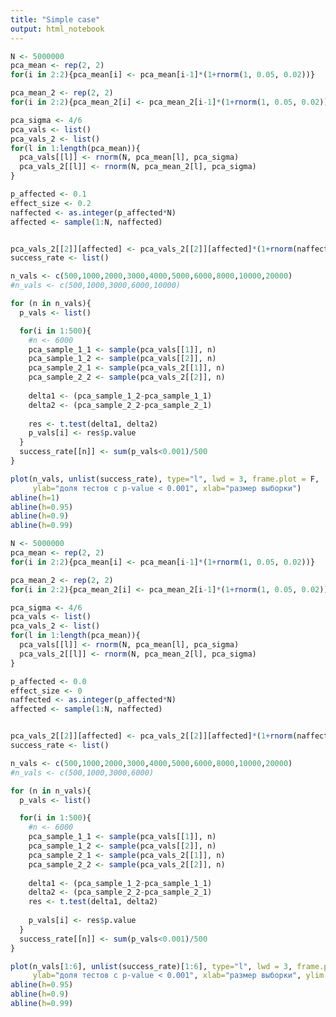 ---
title: "Simple case"
output: html_notebook
---

```{r}
N <- 5000000
pca_mean <- rep(2, 2)
for(i in 2:2){pca_mean[i] <- pca_mean[i-1]*(1+rnorm(1, 0.05, 0.02))}

pca_mean_2 <- rep(2, 2)
for(i in 2:2){pca_mean_2[i] <- pca_mean_2[i-1]*(1+rnorm(1, 0.05, 0.02))}

pca_sigma <- 4/6
pca_vals <- list()
pca_vals_2 <- list()
for(l in 1:length(pca_mean)){
  pca_vals[[l]] <- rnorm(N, pca_mean[l], pca_sigma)
  pca_vals_2[[l]] <- rnorm(N, pca_mean_2[l], pca_sigma)
}

p_affected <- 0.1
effect_size <- 0.2
naffected <- as.integer(p_affected*N)
affected <- sample(1:N, naffected)


pca_vals_2[[2]][affected] <- pca_vals_2[[2]][affected]*(1+rnorm(naffected, effect_size, effect_size/2))
success_rate <- list()

n_vals <- c(500,1000,2000,3000,4000,5000,6000,8000,10000,20000)
#n_vals <- c(500,1000,3000,6000,10000)

for (n in n_vals){
  p_vals <- list()

  for(i in 1:500){
    #n <- 6000
    pca_sample_1_1 <- sample(pca_vals[[1]], n)
    pca_sample_1_2 <- sample(pca_vals[[2]], n)
    pca_sample_2_1 <- sample(pca_vals_2[[1]], n)
    pca_sample_2_2 <- sample(pca_vals_2[[2]], n)
    
    delta1 <- (pca_sample_1_2-pca_sample_1_1)
    delta2 <- (pca_sample_2_2-pca_sample_2_1)
    
    res <- t.test(delta1, delta2)
    p_vals[i] <- res$p.value  
  }
  success_rate[[n]] <- sum(p_vals<0.001)/500
}

plot(n_vals, unlist(success_rate), type="l", lwd = 3, frame.plot = F,
     ylab="доля тестов с p-value < 0.001", xlab="размер выборки")
abline(h=1)
abline(h=0.95)
abline(h=0.9)
abline(h=0.99)
```

```{r}
N <- 5000000
pca_mean <- rep(2, 2)
for(i in 2:2){pca_mean[i] <- pca_mean[i-1]*(1+rnorm(1, 0.05, 0.02))}

pca_mean_2 <- rep(2, 2)
for(i in 2:2){pca_mean_2[i] <- pca_mean_2[i-1]*(1+rnorm(1, 0.05, 0.02))}

pca_sigma <- 4/6
pca_vals <- list()
pca_vals_2 <- list()
for(l in 1:length(pca_mean)){
  pca_vals[[l]] <- rnorm(N, pca_mean[l], pca_sigma)
  pca_vals_2[[l]] <- rnorm(N, pca_mean_2[l], pca_sigma)
}

p_affected <- 0.0
effect_size <- 0
naffected <- as.integer(p_affected*N)
affected <- sample(1:N, naffected)


pca_vals_2[[2]][affected] <- pca_vals_2[[2]][affected]*(1+rnorm(naffected, effect_size, effect_size/2))
success_rate <- list()

n_vals <- c(500,1000,2000,3000,4000,5000,6000,8000,10000,20000)
#n_vals <- c(500,1000,3000,6000)

for (n in n_vals){
  p_vals <- list()

  for(i in 1:500){
    #n <- 6000
    pca_sample_1_1 <- sample(pca_vals[[1]], n)
    pca_sample_1_2 <- sample(pca_vals[[2]], n)
    pca_sample_2_1 <- sample(pca_vals_2[[1]], n)
    pca_sample_2_2 <- sample(pca_vals_2[[2]], n)
    
    delta1 <- (pca_sample_1_2-pca_sample_1_1)
    delta2 <- (pca_sample_2_2-pca_sample_2_1)
    res <- t.test(delta1, delta2)
    
    p_vals[i] <- res$p.value  
  }
  success_rate[[n]] <- sum(p_vals<0.001)/500
}

plot(n_vals[1:6], unlist(success_rate)[1:6], type="l", lwd = 3, frame.plot = F,
     ylab="доля тестов с p-value < 0.001", xlab="размер выборки", ylim = c(0,0.2))
abline(h=0.95)
abline(h=0.9)
abline(h=0.99)
```